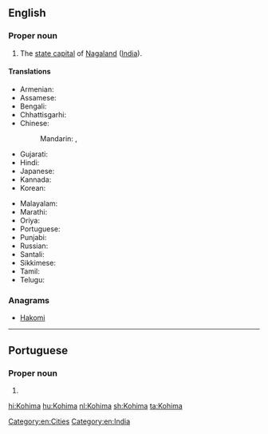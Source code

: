 ==English==
{{wikipedia}}

===Proper noun===
{{en-proper noun}}

# The [[state capital]] of [[Nagaland]] ([[India]]).

====Translations====
{{trans-top|capital of Nagaland, India}}
* Armenian: {{t|hy|Կոհիմա}}
* Assamese: {{t-needed|as}}
* Bengali: {{t|bn|কোহিমা|sc=Beng}}
* Chhattisgarhi: {{t-needed|hne}}
* Chinese:
*: Mandarin: {{t|cmn|科希馬|sc=Hani}}, {{t+|cmn|科希马|tr=Kēxīmǎ|sc=Hani}}
* Gujarati: {{t-needed|gu}}
* Hindi: {{t+|hi|कोहिमा|tr=kōhimā}}
* Japanese: {{t|ja|コヒマ|tr=Kohima}}
* Kannada: {{t-needed|kn}}
* Korean: {{t|ko|코히마|sc=Kore}}
{{trans-mid}}
* Malayalam: {{t|ml|കൊഹിമ|sc=Mlym}}
* Marathi: {{t|mr|कोहिमा|sc=Deva}}
* Oriya: {{t|or|କୋହିମା|sc=Orya}}
* Portuguese: {{t|pt|Kohima|f}}
* Punjabi: {{t-needed|pa}}
* Russian: {{t|ru|Кохи́ма|f}}
* Santali: {{t-needed|sat}}
* Sikkimese: {{t-needed|sip}}
* Tamil: {{t|ta|கோகிமா|sc=Taml}}
* Telugu: {{t|te|కోహిమా|sc=Tel}}
{{trans-bottom}}

===Anagrams===
* [[Hakomi#English|Hakomi]]

[[Category:en:Cities]]
[[Category:en:India]]

----

==Portuguese==

===Proper noun===
{{pt-proper noun|f}}

# {{place|pt|city/state capital|s/Nagaland|c/India|t1=Kohima}}

[[hi:Kohima]]
[[hu:Kohima]]
[[nl:Kohima]]
[[sh:Kohima]]
[[ta:Kohima]]